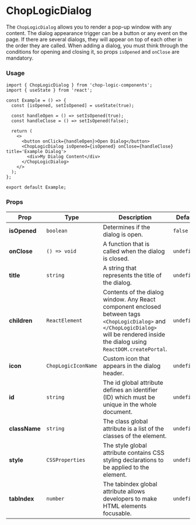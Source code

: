 
<Meta of={Dialog} title='ChopLogicDialog' />

# ChopLogicDialog

The `ChopLogicDialog` allows you to render a pop-up window with any content. The dialog appearance trigger can be a button or any event on the page. If there are several dialogs, they will appear on top of each other in the order they are called. When adding a dialog, you must think through the conditions for opening and closing it, so props `isOpened` and `onClose` are mandatory.

### Usage

```tsx
import { ChopLogicDialog } from 'chop-logic-components';
import { useState } from 'react';

const Example = () => {
  const [isOpened, setIsOpened] = useState(true);

  const handleOpen = () => setIsOpened(true);
  const handleClose = () => setIsOpened(false);

  return (
    <>
      <button onClick={handleOpen}>Open Dialog</button>
      <ChopLogicDialog isOpened={isOpened} onClose={handleClose} title='Example Dialog'>
        <div>My Dialog Content</div>
      </ChopLogicDialog>
    </>
  );
};

export default Example;
```

### Props

| Prop          | Type                | Description                                                                                                                                                                             | Default     | Required |
|---------------|---------------------|-----------------------------------------------------------------------------------------------------------------------------------------------------------------------------------------|-------------|----------|
| **isOpened**  | `boolean`           | Determines if the dialog is open.                                                                                                                                                       | `false`     | Yes      |
| **onClose**   | `() => void`        | A function that is called when the dialog is closed.                                                                                                                                    | `undefined` | Yes      |
| **title**     | `string`            | A string that represents the title of the dialog.                                                                                                                                       | `undefined` | Yes      |
| **children**  | `ReactElement`      | Contents of the dialog window. Any React component enclosed between tags `<ChopLogicDialog>` and `</ChopLogicDialog>` will be rendered inside the dialog using `ReactDOM.createPortal`. | `undefined` | No       |
| **icon**      | `ChopLogicIconName` | Custom icon that appears in the dialog header.                                                                                                                                          | `undefined` | No       |
| **id**        | `string`            | The id global attribute defines an identifier (ID) which must be unique in the whole document.                                                                                          | `undefined` | No       |
| **className** | `string`            | The class global attribute is a list of the classes of the element.                                                                                                                     | `undefined` | No       |
| **style**     | `CSSProperties`     | The style global attribute contains CSS styling declarations to be applied to the element.                                                                                              | `undefined` | No       |
| **tabIndex**  | `number`            | The tabindex global attribute allows developers to make HTML elements focusable.                                                                                                        | `undefined` | No       |